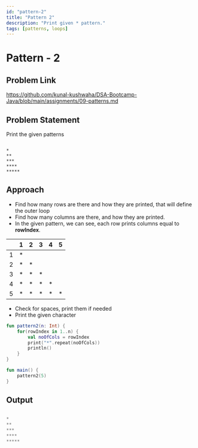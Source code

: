 ```yaml
---
id: "pattern-2"
title: "Pattern 2"
description: "Print given * pattern."
tags: [patterns, loops]
---
```


# Pattern - 2

## Problem Link

https://github.com/kunal-kushwaha/DSA-Bootcamp-Java/blob/main/assignments/09-patterns.md

## Problem Statement

Print the given patterns

```text

*
**
***
****
*****

```

## Approach

-  Find how many rows are there and how they are printed, that will define the outer loop
-  Find how many columns are there, and how they are printed.
-  In the given pattern, we can see, each row prints columns equal to **rowIndex**.

<TableWrapper rows="5" cols="5">

|   	| 1 	| 2 	| 3 	| 4 	| 5 	|
|:-:	|:-:	|:-:	|:-:	|:-:	|:-:	|
| 1 	| * 	|   	|   	|   	|   	|
| 2 	| * 	| * 	|   	|   	|   	|
| 3 	| * 	| * 	| * 	|   	|   	|
| 4 	| * 	| * 	| * 	| * 	|   	|
| 5 	| * 	| * 	| * 	| * 	| * 	|

</TableWrapper>

-  Check for spaces, print them if needed
-  Print the given character

<Tabs>
<TabItem value="kotlin" label="Kotlin">
<SolutionAuthor name="@msvhora"/>

```kt
fun pattern2(n: Int) {
    for(rowIndex in 1..n) {
		val noOfCols = rowIndex
        print("*".repeat(noOfCols))
        println()
    }
}

fun main() {
    pattern2(5)
}
```

</TabItem>
</Tabs>

## Output

```kt

*
**
***
****
*****

```
